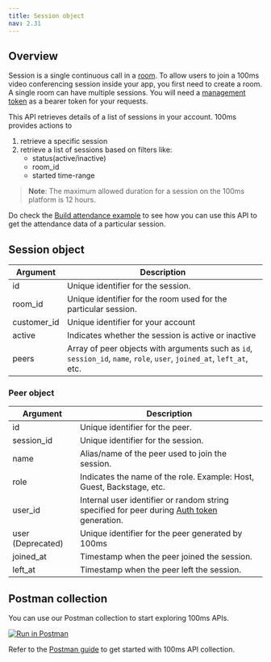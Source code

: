 ```yaml
---
title: Session object
nav: 2.31
---
```


## Overview

Session is a single continuous call in a [room](/server-side/v2/Rooms/create-via-api). To allow users to join a 100ms video conferencing session inside your app, you first need to create a room. A single room can have multiple sessions. You will need a [management token](/server-side/v2/introduction/authentication-and-tokens) as a bearer token for your requests.

This API retrieves details of a list of sessions in your account. 100ms provides actions to

1. retrieve a specific session
2. retrieve a list of sessions based on filters like:
    - status(active/inactive)
    - room_id
    - started time-range

> **Note**: The maximum allowed duration for a session on the 100ms platform is 12 hours.

Do check the [Build attendance example](./example-build-attendance) to see how you can use this API to get the attendance data of a particular session.

<EndpointRequest title="https://api.100ms.live/v2/sessions" />

## Session object

| Argument    | Description                                                                                                           |
| ----------- | --------------------------------------------------------------------------------------------------------------------- |
| id          | Unique identifier for the session.                                                                                    |
| room_id     | Unique identifier for the room used for the particular session.                                                       |
| customer_id | Unique identifier for your account                                                                                    |
| active      | Indicates whether the session is active or inactive                                                                   |
| peers       | Array of peer objects with arguments such as `id`, `session_id`, `name`, `role`, `user`, `joined_at`, `left_at`, etc. |

### Peer object

| Argument          | Description                                                                                                                                          |
| ----------------- | ---------------------------------------------------------------------------------------------------------------------------------------------------- |
| id                | Unique identifier for the peer.                                                                                                                      |
| session_id        | Unique identifier for the session.                                                                                                                   |
| name              | Alias/name of the peer used to join the session.                                                                                                     |
| role              | Indicates the name of the role. Example: Host, Guest, Backstage, etc.                                                                                |
| user_id           | Internal user identifier or random string specified for peer during [Auth token](./../introduction/authentication-and-tokens#auth-token) generation. |
| user (Deprecated) | Unique identifier for the peer generated by 100ms                                                                                                    |
| joined_at         | Timestamp when the peer joined the session.                                                                                                          |
| left_at           | Timestamp when the peer left the session.                                                                                                            |

## Postman collection

You can use our Postman collection to start exploring 100ms APIs.

[![Run in Postman](https://run.pstmn.io/button.svg)](https://god.gw.postman.com/run-collection/22726679-47dcd974-29d5-4965-a35b-bf9b74a8b25a?action=collection%2Ffork&collection-url=entityId%3D22726679-47dcd974-29d5-4965-a35b-bf9b74a8b25a%26entityType%3Dcollection%26workspaceId%3Dd9145dd6-337b-4761-81d6-21a30b4147a2)

Refer to the [Postman guide](/server-side/v2/introduction/postman-guide) to get started with 100ms API collection.
